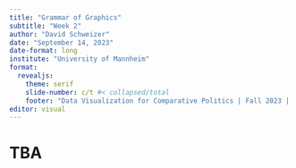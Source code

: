 ```yaml
---
title: "Grammar of Graphics"
subtitle: "Week 2"
author: "David Schweizer"
date: "September 14, 2023"
date-format: long
institute: "University of Mannheim"
format: 
  revealjs:
    theme: serif
    slide-number: c/t #< collapsed/total
    footer: "Data Visualization for Comparative Politics | Fall 2023 | University of Mannheim"
editor: visual
---
```


# TBA

# 
